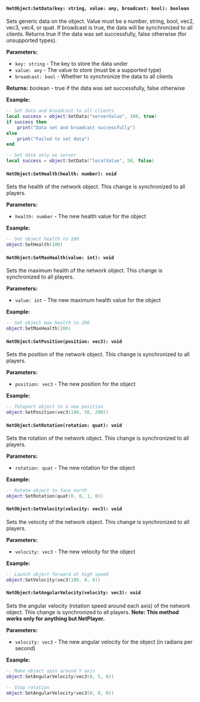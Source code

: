 #### `NetObject:SetData(key: string, value: any, broadcast: bool): boolean`

Sets generic data on the object. Value must be a number, string, bool, vec2, vec3, vec4, or quat. If broadcast is true, the data will be synchronized to all clients. Returns true if the data was set successfully, false otherwise (for unsupported types).

**Parameters:**
- `key: string` - The key to store the data under
- `value: any` - The value to store (must be a supported type)
- `broadcast: bool` - Whether to synchronize the data to all clients

**Returns:** boolean - true if the data was set successfully, false otherwise

**Example:**
```lua
-- Set data and broadcast to all clients
local success = object:SetData("serverValue", 100, true)
if success then
    print("Data set and broadcast successfully")
else
    print("Failed to set data")
end

-- Set data only on server
local success = object:SetData("localValue", 50, false)
```

#### `NetObject:SetHealth(health: number): void`

Sets the health of the network object. This change is synchronized to all players.

**Parameters:**
- `health: number` - The new health value for the object

**Example:**
```lua
-- Set object health to 100
object:SetHealth(100)
```

#### `NetObject:SetMaxHealth(value: int): void`

Sets the maximum health of the network object. This change is synchronized to all players.

**Parameters:**
- `value: int` - The new maximum health value for the object

**Example:**
```lua
-- Set object max health to 200
object:SetMaxHealth(200)
```

#### `NetObject:SetPosition(position: vec3): void`

Sets the position of the network object. This change is synchronized to all players.

**Parameters:**
- `position: vec3` - The new position for the object

**Example:**
```lua
-- Teleport object to a new position
object:SetPosition(vec3(100, 50, 200))
```

#### `NetObject:SetRotation(rotation: quat): void`

Sets the rotation of the network object. This change is synchronized to all players.

**Parameters:**
- `rotation: quat` - The new rotation for the object

**Example:**
```lua
-- Rotate object to face north
object:SetRotation(quat(0, 0, 1, 0))
```

#### `NetObject:SetVelocity(velocity: vec3): void`

Sets the velocity of the network object. This change is synchronized to all players.

**Parameters:**
- `velocity: vec3` - The new velocity for the object

**Example:**
```lua
-- Launch object forward at high speed
object:SetVelocity(vec3(100, 0, 0))
```

#### `NetObject:SetAngularVelocity(velocity: vec3): void`

Sets the angular velocity (rotation speed around each axis) of the network object. This change is synchronized to all players. **Note: This method works only for anything but NetPlayer.**

**Parameters:**
- `velocity: vec3` - The new angular velocity for the object (in radians per second)

**Example:**
```lua
-- Make object spin around Y axis
object:SetAngularVelocity(vec3(0, 5, 0))

-- Stop rotation
object:SetAngularVelocity(vec3(0, 0, 0))
```

